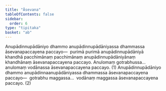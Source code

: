 ```yaml
---
title: "Āsevana"
tableOfContents: false
sidebar:
  order: 6
type: "tipitaka"
basket: "ab"
---
```



<DynamicBreadcrumb />

<Division number="68">

<Paragraph number="2678">
Anupādinnupādāniyo dhammo anupādinnupādāniyassa dhammassa āsevanapaccayena paccayo—  purimā purimā anupādinnupādāniyā khandhā pacchimānaṃ pacchimānaṃ anupādinnupādāniyānaṃ khandhānaṃ āsevanapaccayena paccayo. Anulomaṃ gotrabhussa…  anulomaṃ vodānassa āsevanapaccayena paccayo. (1)
</Paragraph>

<Paragraph number="2679">
Anupādinnupādāniyo dhammo anupādinnaanupādāniyassa dhammassa āsevanapaccayena paccayo—  gotrabhu maggassa…  vodānaṃ maggassa āsevanapaccayena paccayo. (2)
</Paragraph>
</Division>